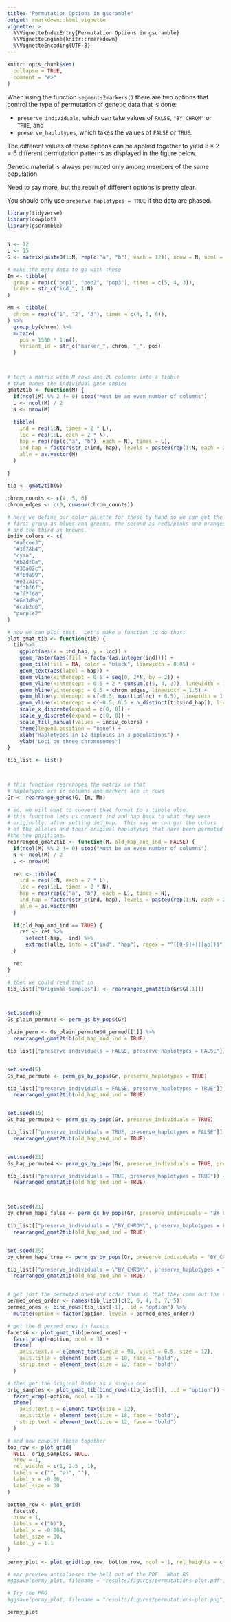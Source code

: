 ```yaml
---
title: "Permutation Options in gscramble"
output: rmarkdown::html_vignette
vignette: >
  %\VignetteIndexEntry{Permutation Options in gscramble}
  %\VignetteEngine{knitr::rmarkdown}
  %\VignetteEncoding{UTF-8}
---
```


```r
knitr::opts_chunk$set(
  collapse = TRUE,
  comment = "#>"
)
```

When using the function `segments2markers()` there are two options that control the type
of permutation of genetic data that is done:

- `preserve_individuals`, which can take values of `FALSE`, `"BY_CHROM"` or `TRUE`, and
- `preserve_haplotypes`, which takes the values of `FALSE` or `TRUE`.

The different values of these options can be applied together to yield $3 \times 2 = 6$ different
permutation patterns as displayed in the figure below.

Genetic material is always permuted only among members of the same population.  

Need to say more, but the result of different options is pretty clear.

You should only use `preserve_haplotypes = TRUE` if the data are phased.

```r
library(tidyverse)
library(cowplot)
library(gscramble)


N <- 12
L <- 15
G <- matrix(paste0(1:N, rep(c("a", "b"), each = 12)), nrow = N, ncol = 2 * L)

# make the meta data to go with these
Im <- tibble(
  group = rep(c("pop1", "pop2", "pop3"), times = c(5, 4, 3)),
  indiv = str_c("ind_", 1:N)
)

Mm <- tibble(
  chrom = rep(c("1", "2", "3"), times = c(4, 5, 6)),
) %>%
  group_by(chrom) %>%
  mutate(
    pos = 1500 * 1:n(),
    variant_id = str_c("marker_", chrom, "_", pos)
  )



# turn a matrix with N rows and 2L columns into a tibble
# that names the individual gene copies
gmat2tib <- function(M) {
  if(ncol(M) %% 2 != 0) stop("Must be an even number of columns")
  L <- ncol(M) / 2
  N <- nrow(M)
  
  tibble(
    ind = rep(1:N, times = 2 * L),
    loc = rep(1:L, each = 2 * N),
    hap = rep(rep(c("a", "b"), each = N), times = L),
    ind_hap = factor(str_c(ind, hap), levels = paste0(rep(1:N, each = 2), c("a", "b"))),
    alle = as.vector(M)
  )
  
}

tib <- gmat2tib(G)

chrom_counts <- c(4, 5, 6)
chrom_edges <- c(0, cumsum(chrom_counts))

# here we define our color palette for these by hand so we can get the
# first group as blues and greens, the second as reds/pinks and oranges,
# and the third as browns.
indiv_colors <- c(
  "#a6cee3",
  "#1f78b4",
  "cyan",
  "#b2df8a",
  "#33a02c",
  "#fb9a99",
  "#e31a1c",
  "#fdbf6f",
  "#ff7f00",
  "#6a3d9a",
  "#cab2d6",
  "purple2"
)

# now we can plot that.  Let's make a function to do that:
plot_gmat_tib <- function(tib) {
  tib %>% 
    ggplot(aes(x = ind_hap, y = loc)) +
    geom_raster(aes(fill = factor(as.integer(ind)))) +
    geom_tile(fill = NA, color = "black", linewidth = 0.05) +
    geom_text(aes(label = hap)) +
    geom_vline(xintercept = 0.5 + seq(0, 2*N, by = 2)) +
    geom_vline(xintercept = 0.5 + 2 * cumsum(c(5, 4, 3)), linewidth = 1.5) +
    geom_hline(yintercept = 0.5 + chrom_edges, linewidth = 1.5) +
    geom_hline(yintercept = c(-0.5, max(tib$loc) + 0.5), linewidth = 1.5) +
    geom_vline(xintercept = c(-0.5, 0.5 + n_distinct(tib$ind_hap)), linewidth = 1.5) +
    scale_x_discrete(expand = c(0, 0)) +
    scale_y_discrete(expand = c(0, 0)) +
    scale_fill_manual(values = indiv_colors) +
    theme(legend.position = "none") +
    xlab("Haplotypes in 12 diploids in 3 populations") + 
    ylab("Loci on three chromosomes")
}

tib_list <- list()



# this function rearranges the matrix so that
# haplotypes are in columns and markers are in rows
Gr <- rearrange_genos(G, Im, Mm)

# so, we will want to convert that format to a tibble also.
# this function lets us convert ind and hap back to what they were
# originally, after setting ind_hap.  This way we can get the colors
# of the alleles and their original haplotypes that have been permuted into
#the new positions.
rearranged_gmat2tib <- function(M, old_hap_and_ind = FALSE) {
  if(ncol(M) %% 2 != 0) stop("Must be an even number of columns")
  N <- ncol(M) / 2
  L <- nrow(M)
  
  ret <- tibble(
    ind = rep(1:N, each = 2 * L),
    loc = rep(1:L, times = 2 * N),
    hap = rep(rep(c("a", "b"), each = L), times = N),
    ind_hap = factor(str_c(ind, hap), levels = paste0(rep(1:N, each = 2), c("a", "b"))),
    alle = as.vector(M)
  )
  
  if(old_hap_and_ind == TRUE) {
    ret <- ret %>%
      select(-hap, -ind) %>%
      extract(alle, into = c("ind", "hap"), regex = "^([0-9]+)([ab])$", convert = TRUE)
  }

  ret
}

# then we could read that in
tib_list[["Original Samples"]] <- rearranged_gmat2tib(Gr$G[[1]])



set.seed(5)
Gs_plain_permute <- perm_gs_by_pops(Gr)

plain_perm <- Gs_plain_permute$G_permed[[1]] %>%
  rearranged_gmat2tib(old_hap_and_ind = TRUE)

tib_list[["preserve_individuals = FALSE, preserve_haplotypes = FALSE"]] <- plain_perm


set.seed(5)
Gs_hap_permute <- perm_gs_by_pops(Gr, preserve_haplotypes = TRUE)

tib_list[["preserve_individuals = FALSE, preserve_haplotypes = TRUE"]] <- Gs_hap_permute$G_permed[[1]] %>%
  rearranged_gmat2tib(old_hap_and_ind = TRUE)


set.seed(15)
Gs_hap_permute3 <- perm_gs_by_pops(Gr, preserve_individuals = TRUE)

tib_list[["preserve_individuals = TRUE, preserve_haplotypes = FALSE"]] <- Gs_hap_permute3$G_permed[[1]] %>%
  rearranged_gmat2tib(old_hap_and_ind = TRUE) 


set.seed(21)
Gs_hap_permute4 <- perm_gs_by_pops(Gr, preserve_individuals = TRUE, preserve_haplotypes = TRUE)

tib_list[["preserve_individuals = TRUE, preserve_haplotypes = TRUE"]] <- Gs_hap_permute4$G_permed[[1]] %>%
  rearranged_gmat2tib(old_hap_and_ind = TRUE)



set.seed(21)
by_chrom_haps_false <- perm_gs_by_pops(Gr, preserve_individuals = "BY_CHROM", preserve_haplotypes = FALSE)

tib_list[["preserve_individuals = \"BY_CHROM\", preserve_haplotypes = FALSE"]] <- by_chrom_haps_false$G_permed[[1]] %>%
  rearranged_gmat2tib(old_hap_and_ind = TRUE)


set.seed(25)
by_chrom_haps_true <- perm_gs_by_pops(Gr, preserve_individuals = "BY_CHROM", preserve_haplotypes = TRUE)

tib_list[["preserve_individuals = \"BY_CHROM\", preserve_haplotypes = TRUE"]] <- by_chrom_haps_true$G_permed[[1]] %>%
  rearranged_gmat2tib(old_hap_and_ind = TRUE)


# get just the permuted ones and order them so that they come out the the way want
permed_ones_order <- names(tib_list)[c(2, 6, 4, 3, 7, 5)]
permed_ones <- bind_rows(tib_list[-1], .id = "option") %>%
  mutate(option = factor(option, levels = permed_ones_order))

# get the 6 permed ones in facets
facets6 <- plot_gmat_tib(permed_ones) +
  facet_wrap(~option, ncol = 3) +
  theme(
    axis.text.x = element_text(angle = 90, vjust = 0.5, size = 12), 
    axis.title = element_text(size = 18, face = "bold"), 
    strip.text = element_text(size = 12, face = "bold")
  )

# then get the Original Order as a single one
orig_samples <- plot_gmat_tib(bind_rows(tib_list[1], .id = "option")) +
  facet_wrap(~option, ncol = 1) +
  theme(
    axis.text.x = element_text(size = 12),
    axis.title = element_text(size = 18, face = "bold"), 
    strip.text = element_text(size = 12, face = "bold")
  )

# and now cowplot those together
top_row <- plot_grid(
  NULL, orig_samples, NULL,
  nrow = 1,
  rel_widths = c(1, 2.5 , 1),
  labels = c("", "a)", ""),
  label_x = -0.06,
  label_size = 30
)

bottom_row <- plot_grid(
  facets6, 
  nrow = 1, 
  labels = c("b)"), 
  label_x = -0.004, 
  label_size = 30,
  label_y = 1.1
)

permy_plot <- plot_grid(top_row, bottom_row, ncol = 1, rel_heights = c(1.4, 2))

# mac preview antialiases the hell out of the PDF.  What BS
#ggsave(permy_plot, filename = "results/figures/permutations-plot.pdf", width = 18, height = 12)

# Try the PNG
#ggsave(permy_plot, filename = "results/figures/permutations-plot.png", width = 18, height = 12)

permy_plot
```
